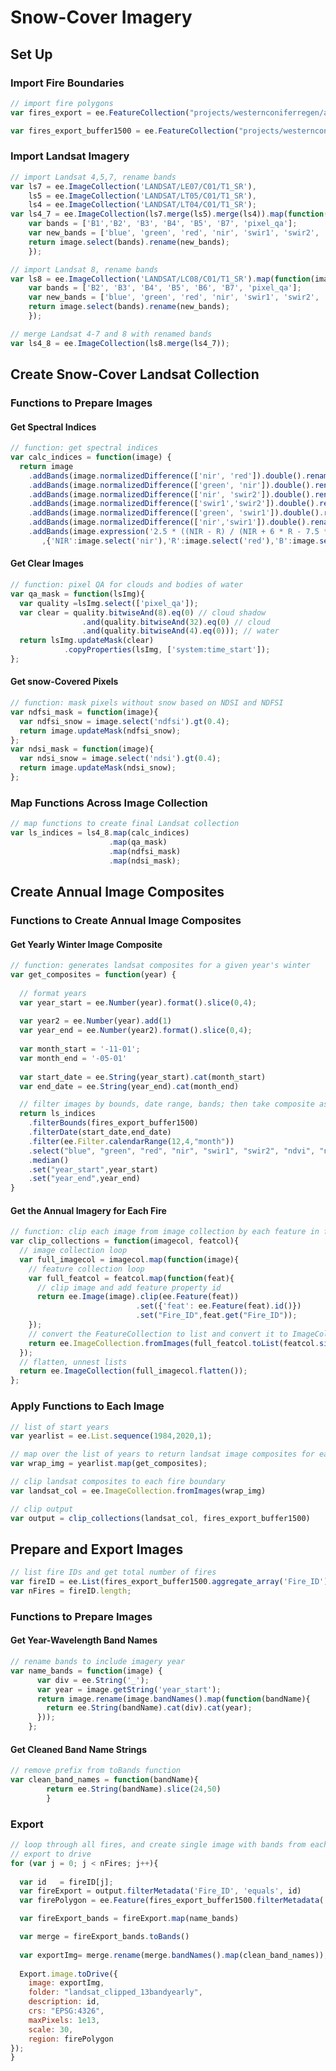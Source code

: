 # Snow-Cover Imagery

## Set Up

### Import Fire Boundaries
```js
// import fire polygons
var fires_export = ee.FeatureCollection("projects/westernconiferregen/assets/fires_export");

var fires_export_buffer1500 = ee.FeatureCollection("projects/westernconiferregen/assets/fires_export_buffer1500");
```

### Import Landsat Imagery

```js
// import Landsat 4,5,7, rename bands
var ls7 = ee.ImageCollection('LANDSAT/LE07/C01/T1_SR'),
    ls5 = ee.ImageCollection('LANDSAT/LT05/C01/T1_SR'),
    ls4 = ee.ImageCollection('LANDSAT/LT04/C01/T1_SR');
var ls4_7 = ee.ImageCollection(ls7.merge(ls5).merge(ls4)).map(function(image) {
    var bands = ['B1','B2', 'B3', 'B4', 'B5', 'B7', 'pixel_qa']; 
    var new_bands = ['blue', 'green', 'red', 'nir', 'swir1', 'swir2', 'pixel_qa'];
    return image.select(bands).rename(new_bands);
    });

// import Landsat 8, rename bands
var ls8 = ee.ImageCollection('LANDSAT/LC08/C01/T1_SR').map(function(image) {
    var bands = ['B2', 'B3', 'B4', 'B5', 'B6', 'B7', 'pixel_qa']; 
    var new_bands = ['blue', 'green', 'red', 'nir', 'swir1', 'swir2', 'pixel_qa'];
    return image.select(bands).rename(new_bands);
    });

// merge Landsat 4-7 and 8 with renamed bands
var ls4_8 = ee.ImageCollection(ls8.merge(ls4_7));
```

## Create Snow-Cover Landsat Collection

### Functions to Prepare Images

#### Get Spectral Indices
```js
// function: get spectral indices
var calc_indices = function(image) {
  return image
    .addBands(image.normalizedDifference(['nir', 'red']).double().rename('ndvi'))
    .addBands(image.normalizedDifference(['green', 'nir']).double().rename('ndwi'))
    .addBands(image.normalizedDifference(['nir', 'swir2']).double().rename('nbr'))
    .addBands(image.normalizedDifference(['swir1','swir2']).double().rename('nbr2'))
    .addBands(image.normalizedDifference(['green', 'swir1']).double().rename('ndsi'))
    .addBands(image.normalizedDifference(['nir','swir1']).double().rename('ndfsi'))
    .addBands(image.expression('2.5 * ((NIR - R) / (NIR + 6 * R - 7.5 * B + 1))'
       ,{'NIR':image.select('nir'),'R':image.select('red'),'B':image.select('blue')}).rename('evi'))};
```

#### Get Clear Images

```js
// function: pixel QA for clouds and bodies of water
var qa_mask = function(lsImg){
  var quality =lsImg.select(['pixel_qa']);
  var clear = quality.bitwiseAnd(8).eq(0) // cloud shadow
                .and(quality.bitwiseAnd(32).eq(0) // cloud
                .and(quality.bitwiseAnd(4).eq(0))); // water
  return lsImg.updateMask(clear)                                    
            .copyProperties(lsImg, ['system:time_start']);
};
```

#### Get snow-Covered Pixels

```js
// function: mask pixels without snow based on NDSI and NDFSI
var ndfsi_mask = function(image){
  var ndfsi_snow = image.select('ndfsi').gt(0.4);
  return image.updateMask(ndfsi_snow);
};
var ndsi_mask = function(image){
  var ndsi_snow = image.select('ndsi').gt(0.4);
  return image.updateMask(ndsi_snow);
};
```


### Map Functions Across Image Collection

```js
// map functions to create final Landsat collection
var ls_indices = ls4_8.map(calc_indices)
                      .map(qa_mask)
                      .map(ndfsi_mask)
                      .map(ndsi_mask);
```

## Create Annual Image Composites

### Functions to Create Annual Image Composites

#### Get Yearly Winter Image Composite

```js
// function: generates landsat composites for a given year's winter
var get_composites = function(year) {
  
  // format years
  var year_start = ee.Number(year).format().slice(0,4);
  
  var year2 = ee.Number(year).add(1)
  var year_end = ee.Number(year2).format().slice(0,4);
  
  var month_start = '-11-01';
  var month_end = '-05-01'
  
  var start_date = ee.String(year_start).cat(month_start)
  var end_date = ee.String(year_end).cat(month_end)

  // filter images by bounds, date range, bands; then take composite as median
  return ls_indices
    .filterBounds(fires_export_buffer1500)
    .filterDate(start_date,end_date)
    .filter(ee.Filter.calendarRange(12,4,"month"))	
    .select("blue", "green", "red", "nir", "swir1", "swir2", "ndvi", "ndwi", "nbr", "nbr2", "ndsi", "ndfsi", "evi")
    .median()
    .set("year_start",year_start)
    .set("year_end",year_end)
}
```

#### Get the Annual Imagery for Each Fire

```js
// function: clip each image from image collection by each feature in feature collection
var clip_collections = function(imagecol, featcol){
  // image collection loop
  var full_imagecol = imagecol.map(function(image){
    // feature collection loop
    var full_featcol = featcol.map(function(feat){
      // clip image and add feature property id
      return ee.Image(image).clip(ee.Feature(feat))
                            .set({'feat': ee.Feature(feat).id()})
                            .set("Fire_ID",feat.get("Fire_ID"));  
    });
    // convert the FeatureCollection to list and convert it to ImageCollection
    return ee.ImageCollection.fromImages(full_featcol.toList(featcol.size()));
  });
  // flatten, unnest lists
  return ee.ImageCollection(full_imagecol.flatten());
};
```

### Apply Functions to Each Image

```js
// list of start years
var yearlist = ee.List.sequence(1984,2020,1);

// map over the list of years to return landsat image composites for each
var wrap_img = yearlist.map(get_composites);

// clip landsat composites to each fire boundary
var landsat_col = ee.ImageCollection.fromImages(wrap_img)

// clip output
var output = clip_collections(landsat_col, fires_export_buffer1500)
```


## Prepare and Export Images

```js
// list fire IDs and get total number of fires
var fireID = ee.List(fires_export_buffer1500.aggregate_array('Fire_ID')).getInfo();
var nFires = fireID.length;
```

### Functions to Prepare Images

#### Get Year-Wavelength Band Names

```js
// rename bands to include imagery year
var name_bands = function(image) {
      var div = ee.String('_');
      var year = image.getString('year_start');
      return image.rename(image.bandNames().map(function(bandName){
        return ee.String(bandName).cat(div).cat(year);
      }));
    };
```

#### Get Cleaned Band Name Strings
```js
// remove prefix from toBands function
var clean_band_names = function(bandName){
        return ee.String(bandName).slice(24,50)
        }
```

### Export

```js
// loop through all fires, and create single image with bands from each landsat composite year
// export to drive
for (var j = 0; j < nFires; j++){
  
  var id   = fireID[j];
  var fireExport = output.filterMetadata('Fire_ID', 'equals', id)
  var firePolygon = ee.Feature(fires_export_buffer1500.filterMetadata('Fire_ID', 'equals', id).first()).geometry();

  var fireExport_bands = fireExport.map(name_bands)

  var merge = fireExport_bands.toBands()
  
  var exportImg= merge.rename(merge.bandNames().map(clean_band_names));
    
  Export.image.toDrive({
    image: exportImg,
    folder: "landsat_clipped_13bandyearly",
    description: id,
    crs: "EPSG:4326",
    maxPixels: 1e13,
    scale: 30,
    region: firePolygon
}); 
}
```


